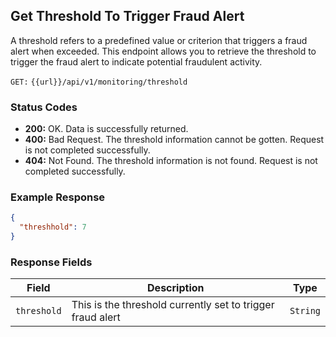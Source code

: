 ## Get Threshold To Trigger Fraud Alert

A threshold refers to a predefined value or criterion that triggers a fraud alert when exceeded.
This endpoint allows you to retrieve the threshold to trigger the fraud alert to indicate potential fraudulent activity.

`GET:` `{{url}}/api/v1/monitoring/threshold`

### Status Codes

- **200:** OK. Data is successfully returned.
- **400:** Bad Request. The threshold information cannot be gotten. Request is not completed successfully.
- **404:** Not Found. The threshold information is not found. Request is not completed successfully.


### Example Response
```json
{
  "threshhold": 7
}
```

### Response Fields

| Field             | Description                                                           | Type    |
|-------------------|-----------------------------------------------------------------------|---------|
| `threshold`       | This is the threshold currently set to trigger fraud alert            | `String` |